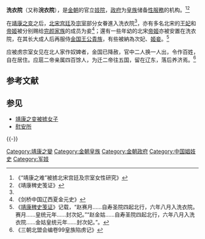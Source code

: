 {{不是|洗衣店}}
'''洗衣院'''（又称'''浣衣院'''），是[[金朝|金朝]]的官立[[妓院|妓院]]，[[政府|政府]]为[[皇族|皇族]]储备[[性服務|性服務]]的机构。<ref name="#1">《“靖康之难”被掳北宋宫廷及宗室女性研究》</ref><ref>《靖康稗史笺证》</ref>

在[[靖康之变|靖康之变]]之后，[[北宋|北宋]][[宫廷|宫廷]]及[[宗室|宗室]]部分女眷進入洗衣院<ref name="#1"/>，亦有多名北宋的[[王妃|王妃]]和[[帝姬|帝姬]]被分别赐给[[完顏氏|完颜家族]]的成员为妾<ref>《剑桥中国辽西夏金元史》</ref>；還有一些年幼的北宋[[帝姬|帝姬]]亦被安置在洗衣院，在其长大成人后再服侍[[金国|金国]][[王公|王公]][[貴族|貴族]]，有些被納為次妃、[[姬妾|姬妾]]。<ref>《[[靖康稗史笺证|靖康稗史笺证]]》记载，“赵赛月……自寿圣院四起北行，六年八月入洗衣院。赛月……皇统元年……封次妃。”“赵金姑……自寿圣院四起北行，六年八月入洗衣院……金姑皇统元年……封次妃。”。</ref>

应被虏宗室女见在北人家作奴婢者，金国已降赦，官中二人换一人出，令作百姓，自在居住。应扈二帝亲属四百馀人，为迁二帝往五国，留在辽东，落后养济焉。<ref>《三朝北盟会编卷99皇族陷虏记》</ref>

==参考文献==

{{Reflist|2}}

== 参见 ==
* [[靖康之变被掳女子|靖康之变被掳女子]]
* [[慰安所|慰安所]]

{{-}}
{{宋朝歷史事件}}
[[Category:靖康之變|Category:靖康之變]]
[[Category:金朝皇族|Category:金朝皇族]]
[[Category:金朝政府|Category:金朝政府]]
[[Category:中国娼妓史|Category:中国娼妓史]]
[[Category:军妓|Category:军妓]]